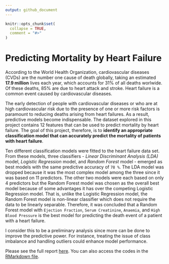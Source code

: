 ```yaml
---
output: github_document
---
```


<!-- README.md is generated from README.Rmd. Please edit that file -->

```r
knitr::opts_chunk$set(
  collapse = TRUE,
  comment = "#>"
)
```

# Predicting Mortality by Heart Failure

According to the World Health Organization, cardiovascular diseases (CVDs) are the number one cause of death globally, taking an estimated **17.9 million** lives each year, which accounts for 31% of all deaths worlwide. Of these deaths, 85% are due to heart attack and stroke. Heart failure is a common event caused by cardiovascular diseases. 

The early detection of people with cardiovascular diseases or who are at high cardiovascular risk due to the presence of one or more risk factors is paramount to reducing deaths arising from heart failures. As a result, predictive models become indispensable. The dataset explored in this project contains 12 features that can be used to predict mortality by heart failure. The goal of this project, therefore, is to **identify an appropriate classification model that can accurately predict the mortality of patients with heart failure**. 

<!-- Various classification models, as can be found in the Predictive Model section of this report, will be explored with the hope of coming up with a model that has high prediction accuracy.  -->

Ten different classification models were fitted to the heart failure data set. From these models, three classifiers - *Linear Discriminant Analysis (LDA)* model, *Logistic Regression* model, and *Random Forest* model - emerged as best models with the same predictive accuracy of `78 %`. The LDA model was dropped because it was the most complex model among the three since it was based on 11 predictors. The other two models were each based on only 4 predictors but the Random Forest model was chosen as the overall best model because of some advantages it has over the competing Logistic Regression model. That is, unlike the Logistic Regression model, the Random Forest model is non-linear classifier which does not require the data to be linearly separable. Therefore, it was concluded that  a Random Forest model with `Ejection Fraction`, `Serum Creatinine`, `Anaemia`, and `High Blood Pressure` is the best model for predicting the death event of a patient with a heart failure.

I consider this to be a preliminary analysis since  more can be done to improve the predictive power. For instance, treating the issue of class imbalance and handling outliers could enhance model performance.

Please see the full report [here](https://github.com/williamagyapong/heart-failure/blob/master/report.pdf). You can also access the codes in the [RMarkdown file](https://github.com/williamagyapong/heart-failure/blob/master/report.Rmd).

<!-- badges: start -->
<!-- badges: end -->
